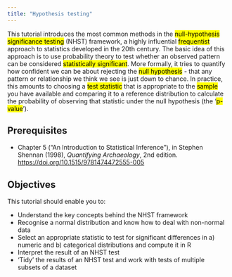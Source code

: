 ```yaml
---
title: "Hypothesis testing"
---
```


This tutorial introduces the most common methods in the <mark>null-hypothesis significance testing</mark> (NHST) framework, a highly influential <mark>frequentist</mark> approach to statistics developed in the 20th century.
The basic idea of this approach is to use probability theory to test whether an observed pattern can be considered <mark>statistically significant</mark>.
More formally, it tries to quantify how confident we can be about rejecting the <mark>null hypothesis</mark> - that any pattern or relationship we think we see is just down to chance.
In practice, this amounts to choosing a <mark>test statistic</mark> that is appropriate to the <mark>sample</mark> you have available and comparing it to a reference distribution to calculate the probability of observing that statistic under the null hypothesis (the '<mark>p-value</mark>').

## Prerequisites

* Chapter 5 ("An Introduction to Statistical Inference"), in Stephen Shennan (1998), *Quantifying Archaeology*, 2nd edition. <https://doi.org/10.1515/9781474472555-005>

## Objectives

This tutorial should enable you to:

* Understand the key concepts behind the NHST framework
* Recognise a normal distribution and know how to deal with non-normal data
* Select an appropriate statistic to test for significant differences in a) numeric and b) categorical distributions and compute it in R
* Interpret the result of an NHST test
* 'Tidy' the results of an NHST test and work with tests of multiple subsets of a dataset

<!--

## Is my data normal?

* Kolmogorov-Smirnov
* Shapiro-Wilks (better for small sample size)
* Log-transforming

## Testing the difference between numeric distributions

* Z-scores ?
* Student's t
  * F test
* Nonparametric: Mann-Whitney U
* Binomial

## Testing the difference between categorical distributions

* Chi-squared
* Fisher's exact?

## Interpretation and 'tests as data'

* broom
* Group and test
* Chi-squared residuals

-->
